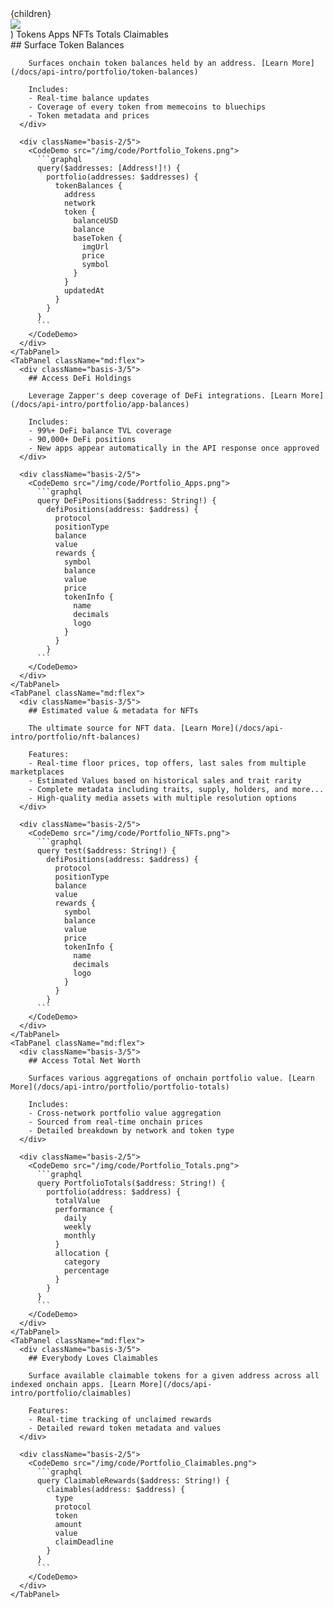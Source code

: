 
  <div className="relative">
    <div className="">{children}</div>
    <img src={src} className="absolute bottom-0 right-4 w-64" />
  </div>
)

<TabGroup>  
  <TabList className="py-6">
    <Tab className="zapper-tab">Tokens</Tab>
    <Tab className="zapper-tab">Apps</Tab>
    <Tab className="zapper-tab">NFTs</Tab>
    <Tab className="zapper-tab">Totals</Tab>
    <Tab className="zapper-tab">Claimables</Tab>
  </TabList>

  <TabPanels>
    <TabPanel className="md:flex">
      <div className="basis-3/5">
        ## Surface Token Balances

        Surfaces onchain token balances held by an address. [Learn More](/docs/api-intro/portfolio/token-balances)

        Includes:
        - Real-time balance updates
        - Coverage of every token from memecoins to bluechips
        - Token metadata and prices
      </div>

      <div className="basis-2/5">
        <CodeDemo src="/img/code/Portfolio_Tokens.png">
          ```graphql
          query($addresses: [Address!]!) {
            portfolio(addresses: $addresses) {
              tokenBalances {
                address
                network
                token {
                  balanceUSD
                  balance
                  baseToken {
                    imgUrl
                    price
                    symbol
                  }
                }
                updatedAt
              }
            }
          }
          ```
        </CodeDemo>
      </div>
    </TabPanel>
    <TabPanel className="md:flex">
      <div className="basis-3/5">
        ## Access DeFi Holdings

        Leverage Zapper's deep coverage of DeFi integrations. [Learn More](/docs/api-intro/portfolio/app-balances)

        Includes:
        - 99%+ DeFi balance TVL coverage
        - 90,000+ DeFi positions
        - New apps appear automatically in the API response once approved
      </div>

      <div className="basis-2/5">
        <CodeDemo src="/img/code/Portfolio_Apps.png">
          ```graphql
          query DeFiPositions($address: String!) {
            defiPositions(address: $address) {
              protocol
              positionType
              balance
              value
              rewards {
                symbol
                balance
                value
                price
                tokenInfo {
                  name
                  decimals
                  logo
                }
              }
            }
          ```
        </CodeDemo>
      </div>
    </TabPanel>
    <TabPanel className="md:flex">
      <div className="basis-3/5">
        ## Estimated value & metadata for NFTs

        The ultimate source for NFT data. [Learn More](/docs/api-intro/portfolio/nft-balances)

        Features:
        - Real-time floor prices, top offers, last sales from multiple marketplaces
        - Estimated Values based on historical sales and trait rarity
        - Complete metadata including traits, supply, holders, and more...
        - High-quality media assets with multiple resolution options
      </div>

      <div className="basis-2/5">
        <CodeDemo src="/img/code/Portfolio_NFTs.png">
          ```graphql
          query test($address: String!) {
            defiPositions(address: $address) {
              protocol
              positionType
              balance
              value
              rewards {
                symbol
                balance
                value
                price
                tokenInfo {
                  name
                  decimals
                  logo
                }
              }
            }
          ```
        </CodeDemo>
      </div>
    </TabPanel>
    <TabPanel className="md:flex">
      <div className="basis-3/5">
        ## Access Total Net Worth

        Surfaces various aggregations of onchain portfolio value. [Learn More](/docs/api-intro/portfolio/portfolio-totals)

        Includes:
        - Cross-network portfolio value aggregation
        - Sourced from real-time onchain prices
        - Detailed breakdown by network and token type
      </div>

      <div className="basis-2/5">
        <CodeDemo src="/img/code/Portfolio_Totals.png">
          ```graphql
          query PortfolioTotals($address: String!) {
            portfolio(address: $address) {
              totalValue
              performance {
                daily
                weekly
                monthly
              }
              allocation {
                category
                percentage
              }
            }
          }
          ```
        </CodeDemo>
      </div>
    </TabPanel>
    <TabPanel className="md:flex">
      <div className="basis-3/5">
        ## Everybody Loves Claimables

        Surface available claimable tokens for a given address across all indexed onchain apps. [Learn More](/docs/api-intro/portfolio/claimables)

        Features:
        - Real-time tracking of unclaimed rewards
        - Detailed reward token metadata and values
      </div>

      <div className="basis-2/5">
        <CodeDemo src="/img/code/Portfolio_Claimables.png">
          ```graphql
          query ClaimableRewards($address: String!) {
            claimables(address: $address) {
              type
              protocol
              token
              amount
              value
              claimDeadline
            }
          }
          ```
        </CodeDemo>
      </div>
    </TabPanel>
  </TabPanels>
</TabGroup>